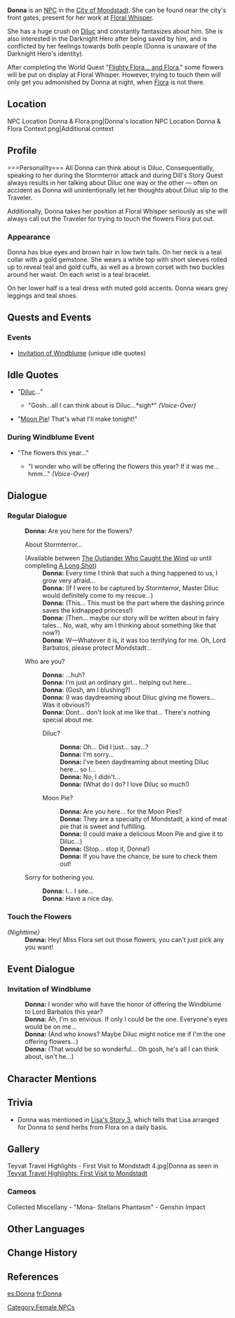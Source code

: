 {{Meta
<!-- REMOVE THIS TEMPLATE AFTER ADDING MISSING INFO -->
|missing_NPC_profile  = yes
}}
{{Character Infobox
|region           = Mondstadt
|image            = NPC Donna.png
|voiceEN          = [http://caitlynelizabeth.net/ Caitlyn Elizabeth]<ref>Twitter: [https://twitter.com/BoobsMcbalrog/status/1326987187062104066 EN VA Self Announcement]</ref>
|voiceJP          = [http://amuleto.jp/talents/tairaellen.html Ellen Taira (平流 エレン)]<ref>Amuleto: [http://amuleto.jp/talents/tairaellen.html JP VA's Profile]</ref>
|type             = NPC
}}
'''Donna''' is an [[NPC]] in the [[City of Mondstadt]]. She can be found near the city's front gates, present for her work at [[Floral Whisper]].

She has a huge crush on [[Diluc]] and constantly fantasizes about him. She is also interested in the Darknight Hero after being saved by him, and is conflicted by her feelings towards both people (Donna is unaware of the Darknight Hero's identity).

After completing the World Quest "[[Flighty Flora... and Flora]]," some flowers will be put on display at Floral Whisper. However, trying to touch them will only get you admonished by Donna at night, when [[Flora]] is not there.

==Location==
<gallery hideaddbutton="true" captionalign="center">
NPC Location Donna & Flora.png|Donna's location
NPC Location Donna & Flora Context.png|Additional context
</gallery>

==Profile==
<!--detailed story/lore information goes here-->===Personality===
All Donna can think about is Diluc. Consequentially, speaking to her during the Stormterror attack and during Dill's Story Quest always results in her talking about Diluc one way or the other — often on accident as Donna will unintentionally let her thoughts about Diluc slip to the Traveler.

Additionally, Donna takes her position at Floral Whisper seriously as she will always call out the Traveler for trying to touch the flowers Flora put out.

===Appearance===
Donna has blue eyes and brown hair in low twin tails. On her neck is a teal collar with a gold gemstone. She wears a white top with short sleeves rolled up to reveal teal and gold cuffs, as well as a brown corset with two buckles around her waist. On each wrist is a teal bracelet.

On her lower half is a teal dress with muted gold accents. Donna wears grey leggings and teal shoes.

==Quests and Events==
{{Quest Appearances}}

===Events===
* [[Invitation of Windblume]] (unique idle quotes)

==Idle Quotes==
*"[[Diluc]]..."
**{{A|VO Donna 01.ogg}} "Gosh...all I can think about is Diluc...*sigh*" ''(Voice-Over)''
*{{A|VO Donna 02.ogg}} "[[Moon Pie]]! That's what I'll make tonight!"

===During Windblume Event===
*"The flowers this year..."
**{{A|VO Donna 01 (Invitation of Windblume).ogg}} "I wonder who will be offering the flowers this year? If it was me... hmm..." ''(Voice-Over)''

==Dialogue==
===Regular Dialogue===
{{Dialogue start}}
:'''Donna:''' Are you here for the flowers?
:{{DIcon}} About Stormterror...
:;(Available between [[The Outlander Who Caught the Wind]] up until completing [[A Long Shot]])
::'''Donna:''' Every time I think that such a thing happened to us, I grow very afraid...
::'''Donna:''' (If I were to be captured by Stormterror, Master Diluc would definitely come to my rescue...)
::'''Donna:''' (This... This must be the part where the dashing prince saves the kidnapped princess!)
::'''Donna:''' (Then... maybe our story will be written about in fairy tales... No, wait, why am I thinking about something like that now?)
::'''Donna:''' W&mdash;Whatever it is, it was too terrifying for me. Oh, Lord Barbatos, please protect Mondstadt...
:{{DIcon}} Who are you?
::'''Donna:''' ...huh?
::'''Donna:''' I'm just an ordinary girl... helping out here...
::'''Donna:''' (Gosh, am I blushing?)
::'''Donna:''' (I was daydreaming about Diluc giving me flowers... Was it obvious?)
::'''Donna:''' Dont... don't look at me like that... There's nothing special about me.
::{{DIcon}} Diluc?
:::'''Donna:''' Oh... Did I just... say...?
:::'''Donna:''' I'm sorry...
:::'''Donna:''' I've been daydreaming about meeting Diluc here... so I...
:::'''Donna:''' No, I didn't...
:::'''Donna:''' (What do I do? I love Diluc so much!)
::{{DIcon}} Moon Pie?
:::'''Donna:''' Are you here... for the Moon Pies?
:::'''Donna:''' They are a specialty of Mondstadt, a kind of meat pie that is sweet and fulfilling.
:::'''Donna:''' (I could make a delicious Moon Pie and give it to Diluc...)
:::'''Donna:''' (Stop... stop it, Donna!)
:::'''Donna:''' If you have the chance, be sure to check them out!
:{{DIcon}} Sorry for bothering you.
::'''Donna:''' I... I see...
::'''Donna:''' Have a nice day.

===Touch the Flowers===
; ''(Nighttime)''
:'''Donna:''' Hey! Miss Flora set out those flowers, you can't just pick any you want!
{{Dialogue end}}

==Event Dialogue==
===Invitation of Windblume===
{{Dialogue start}}
:'''Donna:''' I wonder who will have the honor of offering the Windblume to Lord Barbatos this year?
:'''Donna:''' Ah, I'm so envious. If only I could be the one. Everyone's eyes would be on me...
:'''Donna:''' (And who knows? Maybe Diluc might notice me if I'm the one offering flowers...)
:'''Donna:''' (That would be so wonderful... Oh gosh, he's all I can think about, isn't he...)
{{Dialogue end}}

==Character Mentions==
{{Character Mentions}}

==Trivia==
* Donna was mentioned in [[Lisa/Lore#Character Story 3|Lisa's Story 3]], which tells that Lisa arranged for Donna to send herbs from Flora on a daily basis.

==Gallery==
<gallery hideaddbutton="true" captionalign="center">
Teyvat Travel Highlights - First Visit to Mondstadt 4.jpg|Donna as seen in [[Mondstadt/Culture#First Visit to Mondstadt|Teyvat Travel Highlights: First Visit to Mondstadt]]
</gallery>

===Cameos===
<gallery hideaddbutton="true" captionalign="center">
Collected Miscellany - "Mona- Stellaris Phantasm" - Genshin Impact
</gallery>

==Other Languages==
{{Other Languages|default_hidden = 1
|en      = Donna
|zhs     = 唐娜
|zhs_rm  = Tángnà
|zht     = 唐娜
|zht_rm  = Tángnà
|ja      = ドンナ
|ja_rm   = Donna
|ko      = 도나
|ko_rm   = Dona
|es      = Donna
|fr      = Donna
|ru      = Донна
|th      = Donna
|vi      = Donna
|de      = Donna
|id      = Donna
|pt      = Donna
}}

==Change History==
{{Change History|1.0}}

==References==
{{Reflist}}

[[es:Donna]]
[[fr:Donna]]
[[Category:Female NPCs]]